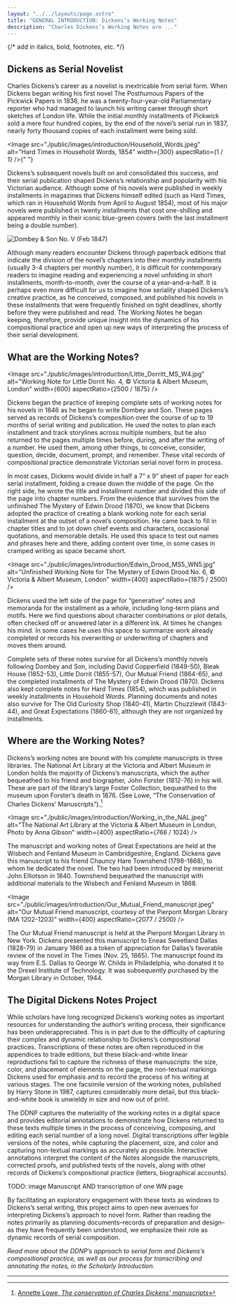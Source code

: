 ```yaml
---
layout: "../../layouts/page.astro"
title: "GENERAL INTRODUCTION: Dickens’s Working Notes"
description: "Charles Dickens’s Working Notes are ..."
---
```



{/* add in italics, bold, footnotes, etc. */}

## Dickens as Serial Novelist

Charles Dickens’s career as a novelist is inextricable from serial form. When Dickens began writing his first novel The Posthumous Papers of the Pickwick Papers in 1836, he was a twenty-four-year-old Parliamentary reporter who had managed to launch his writing career through short sketches of London life. While the initial monthly installments of Pickwick sold a mere four hundred copies, by the end of the novel’s serial run in 1837, nearly forty thousand copies of each installment were being sold.

<Image
  src="./public/images/introduction/Household_Words.jpeg"
  alt="Hard Times in Household Words, 1854"
  width={300}
  aspectRatio={1 / 1}
/>{" "}

Dickens’s subsequent novels built on and consolidated this success, and their serial publication shaped Dickens’s relationship and popularity with his Victorian audience. Although some of his novels were published in weekly installments in magazines that Dickens himself edited (such as Hard Times, which ran in Household Words from April to August 1854), most of his major novels were published in twenty installments that cost one-shilling and appeared monthly in their iconic blue-green covers (with the last installment being a double number).

<Image
  src="https://upload.wikimedia.org/wikipedia/commons/0/02/Dombeyson_serial_cover.jpg"
  width={291}
  height={450}
  alt="Dombey & Son No. V (Feb 1847)"
/>

Although many readers encounter Dickens through paperback editions that indicate the division of the novel’s chapters into their monthly installments (usually 3-4 chapters per monthly number), it is difficult for contemporary readers to imagine reading and experiencing a novel unfolding in short installments, month-to-month, over the course of a year-and-a-half. It is perhaps even more difficult for us to imagine how seriality shaped Dickens’s creative practice, as he conceived, composed, and published his novels in these installments that were frequently finished on tight deadlines, shortly before they were published and read. The Working Notes he began keeping, therefore, provide unique insight into the dynamics of his compositional practice and open up new ways of interpreting the process of their serial development.

## What are the Working Notes?

<Image
  src="./public/images/introduction/Little_Dorritt_MS_W4.jpg"
  alt="Working Note for Little Dorrit No. 4, © Victoria & Albert Museum, London"
  width={600}
  aspectRatio={2500 / 1875}
/>

Dickens began the practice of keeping complete sets of working notes for his novels in 1846 as he began to write Dombey and Son. These pages served as records of Dickens’s composition over the course of up to 19 months of serial writing and publication. He used the notes to plan each installment and track storylines across multiple numbers, but he also returned to the pages multiple times before, during, and after the writing of a number. He used them, among other things, to conceive, consider, question, decide, document, prompt, and remember. These vital records of compositional practice demonstrate Victorian serial novel form in process.

In most cases, Dickens would divide in half a 7” x 9” sheet of paper for each serial installment, folding a crease down the middle of the page. On the right side, he wrote the title and installment number and divided this side of the page into chapter numbers. From the evidence that survives from the unfinished The Mystery of Edwin Drood (1870), we know that Dickens adopted the practice of creating a blank working note for each serial installment at the outset of a novel’s composition. He came back to fill in chapter titles and to jot down chief events and characters, occasional quotations, and memorable details. He used this space to test out names and phrases here and there, adding content over time, in some cases in cramped writing as space became short.

<Image
  src="./public/images/introduction/Edwin_Drood_MS5_WN5.jpg"
  alt="Unfinished Working Note for The Mystery of Edwin Drood No. 6, © Victoria & Albert Museum, London"
  width={400}
  aspectRatio={1875 / 2500}
/>

Dickens used the left side of the page for “generative” notes and memoranda for the installment as a whole, including long-term plans and motifs. Here we find questions about character combinations or plot details, often checked off or answered later in a different ink. At times he changes his mind. In some cases he uses this space to summarize work already completed or records his overwriting or underwriting of chapters and moves them around.

Complete sets of these notes survive for all Dickens’s monthly novels following Dombey and Son, including David Copperfield (1849-50), Bleak House (1852-53), Little Dorrit (1855-57), Our Mutual Friend (1864-65), and the completed installments of The Mystery of Edwin Drood (1870). Dickens also kept complete notes for Hard Times (1854), which was published in weekly installments in Household Words. Planning documents and notes also survive for The Old Curiosity Shop (1840-41), Martin Chuzzlewit (1843-44), and Great Expectations (1860-61), although they are not organized by installments.

## Where are the Working Notes?

Dickens’s working notes are bound with his complete manuscripts in three libraries. The National Art Library at the Victoria and Albert Museum in London holds the majority of Dickens’s manuscripts, which the author bequeathed to his friend and biographer, John Forster (1812-76) in his will. These are part of the library’s large Foster Collection, bequeathed to the museum upon Forster’s death in 1876. (See Lowe, “The Conservation of Charles Dickens’ Manuscripts”).[^1]

<Image
  src="./public/images/introduction/Working_in_the_NAL.jpeg"
  alt="The National Art Library at the Victoria & Albert Museum in London, Photo by Anna Gibson"
  width={400}
  aspectRatio={768 / 1024}
/>

The manuscript and working notes of Great Expectations are held at the Wisbech and Fenland Museum in Cambridgeshire, England. Dickens gave this manuscript to his friend Chauncy Hare Townshend (1798-1868), to whom he dedicated the novel. The two had been introduced by mesmerist John Elliotson in 1840. Townshend bequeathed the manuscript with additional materials to the Wisbech and Fenland Museum in 1868.

<Image
  src="./public/images/introduction/Our_Mutual_Friend_manuscript.jpeg"
  alt="Our Mutual Friend manuscript, courtesy of the Pierpont Morgan Library (MA 1202-1203)"
  width={400}
  aspectRatio={2077 / 2500}
/>

The Our Mutual Friend manuscript is held at the Pierpont Morgan Library in New York. Dickens presented this manuscript to Eneas Sweetland Dallas (1828-79) in January 1866 as a token of appreciation for Dallas’s favorable review of the novel in The Times (Nov. 25, 1865). The manuscript found its way from E.S. Dallas to George W. Childs in Philadelphia, who donated it to the Drexel Institute of Technology. It was subsequently purchased by the Morgan Library in October, 1944.

## The Digital Dickens Notes Project

While scholars have long recognized Dickens’s working notes as important resources for understanding the author’s writing process, their significance has been underappreciated. This is in part due to the difficulty of capturing their complex and dynamic relationship to Dickens’s compositional practices. Transcriptions of these notes are often reproduced in the appendices to trade editions, but these black-and-white linear reproductions fail to capture the richness of these manuscripts: the size, color, and placement of elements on the page, the non-textual markings Dickens used for emphasis and to record the process of his writing at various stages. The one facsimile version of the working notes, published by Harry Stone in 1987, captures considerably more detail, but this black-and-white book is unwieldy in size and now out of print.

The DDNP captures the materiality of the working notes in a digital space and provides editorial annotations to demonstrate how Dickens returned to these texts multiple times in the process of conceiving, composing, and editing each serial number of a long novel. Digital transcriptions offer legible versions of the notes, while capturing the placement, size, and color and capturing non-textual markings as accurately as possible. Interactive annotations interpret the content of the Notes alongside the manuscripts, corrected proofs, and published texts of the novels, along with other records of Dickens’s compositional practice (letters, biographical accounts).

TODO: image
Manuscript AND transcription of one WN page

By facilitating an exploratory engagement with these texts as windows to Dickens’s serial writing, this project aims to open new avenues for interpreting Dickens’s approach to novel form. Rather than reading the notes primarily as planning documents–records of preparation and design–as they have frequently been understood, we emphasize their role as dynamic records of serial composition.

_Read more about the DDNP’s approach to serial form and Dickens’s compositional practice, as well as our process for transcribing and annotating the notes, in the Scholarly Introduction._

---

[^1]: [Annette Lowe, _The conservation of Charles Dickens' manuscripts_](http://www.vam.ac.uk/content/journals/conservation-journal/issue-09/the-conservation-of-charles-dickens-manuscripts/)
